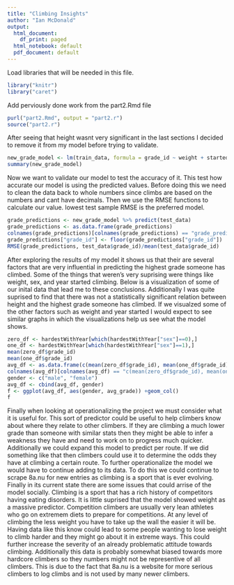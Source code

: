 ```yaml
---
title: "Climbing Insights"
author: "Ian McDonald"
output:
  html_document:
    df_print: paged
  html_notebook: default
  pdf_document: default
---
```


Load libraries that will be needed in this file.
```r
library("knitr")
library("caret")
```

Add perviously done work from the part2.Rmd file
```r
purl("part2.Rmd", output = "part2.r")
source("part2.r")
```


After seeing that height wasnt very significant in the last sections I decided to remove it from my model before trying to validate.
```r
new_grade_model <- lm(train_data, formula = grade_id ~ weight + started + sex)
summary(new_grade_model)
```
Now we want to validate our model to test the accuracy of it.
This test how accurate our model is using the predicted values.
Before doing this we need to clean the data back to whole numbers since climbs are based on the numbers and cant have decimals.
Then we use the RMSE functions to calculate our value.
lowest test sample RMSE is the preferred model.
```r
grade_predictions <- new_grade_model %>% predict(test_data)
grade_predictions <- as.data.frame(grade_predictions)
colnames(grade_predictions)[colnames(grade_predictions) == "grade_predictions"] <- "grade_id"
grade_predictions["grade_id"] <- floor(grade_predictions["grade_id"])
RMSE(grade_predictions, test_data$grade_id)/mean(test_data$grade_id)
```

After exploring the results of my model it shows us that their are several factors that are very influential in predicting the highest grade someone has climbed. Some of the things that weren's very suprising were things like weight, sex, and year started climbing. Below is a visualization of some of our inital data that lead me to these conclusions. Additionally I was quite suprised to find that there was not a statistically significant relation between height and the highest grade someone has climbed. If we visualzed some of the other factors such as weight and year started I would expect to see similar graphs in which the visualizations help us see what the model shows.

```r
zero_df <- hardestWithYear[which(hardestWithYear["sex"]==0),]
one_df <- hardestWithYear[which(hardestWithYear["sex"]==1),]
mean(zero_df$grade_id)
mean(one_df$grade_id)
avg_df <- as.data.frame(c(mean(zero_df$grade_id), mean(one_df$grade_id)))
colnames(avg_df)[colnames(avg_df) == "c(mean(zero_df$grade_id), mean(one_df$grade_id))"] <- "avg_grade"
gender <- c("male", "female")
avg_df <- cbind(avg_df, gender)
f <- ggplot(avg_df, aes(gender, avg_grade)) +geom_col()
f
```


Finally when looking at operationalizing the project we must consider what it is useful for. This sort of predictor could be useful to help climbers know about where they relate to other climbers. If they are climbing a much lower grade than someone with similar stats then they might be able to infer a weakness they have and need to work on to progress much quicker. Additionally we could expand this model to predict per route. If we did something like that then climbers could use it to determine the odds they have at climbing a certain route. To further operationalize the model we would have to continue adding to its data. To do this we could continue to scrape 8a.nu for new entries as climbing is a sport that is ever evolving. Finally in its current state there are some issues that could arrise of the model socially. Climbing is a sport that has a rich history of competitors having eating disorders. It is little suprised that the model showed weight as a massive predictor. Competition climbers are usually very lean athletes who go on extremem diets to prepare for competitions. At any level of climbing the less weight you have to take up the wall the easier it will be. Having data like this know could lead to some people wanting to lose weight to climb harder and they might go about it in extreme ways. This could further increase the severity of an already problematic attitude towards climbing. Additionally this data is probably somewhat biased towards more hardcore climbers so they numbers might not be representive of all climbers. This is due to the fact that 8a.nu is a website for more serious climbers to log climbs and is not used by many newer climbers. 
